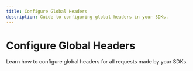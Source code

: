 ```yaml
---
title: Configure Global Headers
description: Guide to configuring global headers in your SDKs.
---
```


# Configure Global Headers

Learn how to configure global headers for all requests made by your SDKs. 